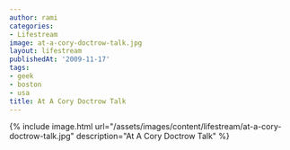 ```yaml
---
author: rami
categories:
- Lifestream
image: at-a-cory-doctrow-talk.jpg
layout: lifestream
publishedAt: '2009-11-17'
tags:
- geek
- boston
- usa
title: At A Cory Doctrow Talk
---
```


{% include image.html url="/assets/images/content/lifestream/at-a-cory-doctrow-talk.jpg" description="At A Cory Doctrow Talk" %}